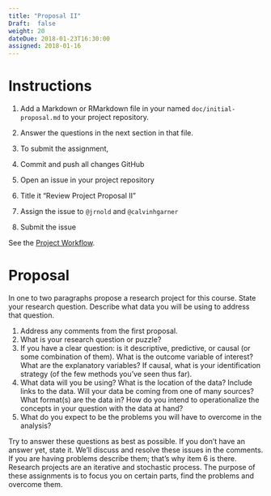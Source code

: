 ```yaml
---
title: "Proposal II"
Draft:  false
weight: 20
dateDue: 2018-01-23T16:30:00
assigned: 2018-01-16
---
```


# Instructions

1. Add a Markdown or RMarkdown file in your named `doc/initial-proposal.md` to your project repository.
2. Answer the questions in the next section in that file.
2. To submit the assignment, 

  1. Commit and push all changes GitHub
  1. Open an issue in your project repository
  2. Title it "Review Project Proposal II"
  3. Assign the issue to `@jrnold` and `@calvinhgarner`
  3. Submit the issue
  
See the [Project Workflow](http://127.0.0.1:4321/2018/pages/git-project-workflow/).

# Proposal 

In one to two paragraphs propose a research project for this course. 
State your research question. 
Describe what data you will be using to address that question.

1. Address any comments from the first proposal.
2. What is your research question or puzzle?
3. If you have a clear question: is it descriptive, predictive, or causal (or some combination of them).
    What is the outcome variable of interest? 
    What are the explanatory variables?
    If causal, what is your identification strategy (of the few methods you've seen thus far).
4. What data will you be using? What is the location of the data? 
Include links to the data. Will your data be coming from one of many sources? What format(s) are the data in? How do you intend to operationalize the concepts in your question with the data at hand?
5. What do you expect to be the problems you will have to overcome in the analysis? 

Try to answer these questions as best as possible. 
If you don’t have an answer yet, state it.
We’ll discuss and resolve these issues in the comments.
If you are having problems describe them; that’s why item 6 is there.
Research projects are an iterative and stochastic process.
The purpose of these assignments is to focus you on certain parts, find the problems and overcome them.
